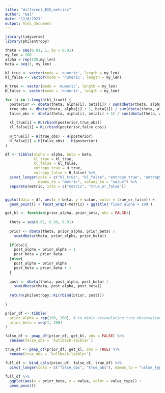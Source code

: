 ```yaml
---
title: "different_EIG_metrics"
author: "Gal"
date: "12/6/2021"
output: html_document
---
```


```r
library(tidyverse)
library(philentropy)
```

```r
theta = seq(0.01, 1, by = 0.01)
my_len = 200
alpha = rep(100,my_len)
beta = seq(1, my_len)

kl_true <- vector(mode = 'numeric', length = my_len)
kl_false <- vector(mode = 'numeric', length = my_len)

H_true <- vector(mode = 'numeric', length = my_len)
H_false <- vector(mode = 'numeric', length = my_len)

for (i in 1:length(kl_true)) {
  posterior <- dbeta(theta, alpha[i], beta[i]) / sum(dbeta(theta, alpha[i], beta[i]))
  true_obs <- dbeta(theta, alpha[i] + 1, beta[i]) / sum(dbeta(theta, alpha[i] + 1, beta[i]))
  false_obs <- dbeta(theta, alpha[i], beta[i] + 1) / sum(dbeta(theta, alpha[i], beta[i] + 1))
  
  kl_true[i] = KL(rbind(posterior,true_obs))
  kl_false[i] = KL(rbind(posterior,false_obs))
    
  H_true[i] = H(true_obs) - H(posterior) 
  H_false[i] = H(false_obs) - H(posterior) 
}

df <- tibble(alpha = alpha, beta = beta, 
             kl_true = kl_true, 
             kl_false = kl_false, 
             entropy_true = H_true, 
             entropy_false = H_false) %>% 
  pivot_longer(cols = c("kl_true", "kl_false", "entropy_true", "entropy_false"), 
               names_to = "metric", values_to = "value") %>% 
  separate(metric, into = c("metric", "true_or_false"))


ggplot(data = df, aes(x = beta, y = value, color = true_or_false)) + 
  geom_point() + facet_wrap(~metric) + ggtitle('fixed alpha = 100')


```


```r

get_kl <- function(prior_alpha, prior_beta, obs = FALSE){
  
  theta = seq(0.01, 0.99, 0.01)
  
  prior <- dbeta(theta, prior_alpha, prior_beta) / 
    sum(dbeta(theta, prior_alpha, prior_beta))
  
  if(obs){
    post_alpha = prior_alpha + 1
    post_beta = prior_beta
  }else{
    post_alpha = prior_alpha 
    post_beta = prior_beta + 1
  }
  
  post <- dbeta(theta, post_alpha, post_beta) / 
    sum(dbeta(theta, post_alpha, post_beta))
  
  return(philentropy::KL(rbind(prior, post)))
  
}

prior_df <- tibble(
  prior_alpha = rep(100, 200), # to mimic accumulating true observation 
  prior_beta = seq(1, 200)
)

false_df <- pmap_df(prior_df, get_kl, obs = FALSE) %>% 
  rename(false_obs = `kullback-leibler`)

true_df <- pmap_df(prior_df, get_kl, obs = TRUE) %>% 
  rename(true_obs = `kullback-leibler`)

full_df <- bind_cols(prior_df, false_df, true_df) %>% 
  pivot_longer(cols = c("false_obs", "true_obs"), names_to = "value_type", values_to = "value")
  
full_df %>%   
  ggplot(aes(x = prior_beta, y = value, color = value_type)) + 
  geom_point()


```